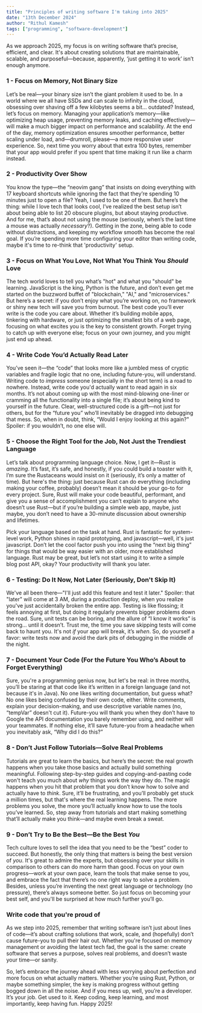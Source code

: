 ```yaml
---
title: "Principles of writing software I'm taking into 2025"
date: "13th December 2024"
author: "Rithul Kamesh"
tags: ["programming", "software-development"]
---
```


As we approach 2025, my focus is on writing software that’s precise, efficient, and clear. It's about creating solutions that are maintainable, scalable, and purposeful—because, apparently, ‘just getting it to work’ isn’t enough anymore.

### 1 - Focus on Memory, Not Binary Size

Let’s be real—your binary size isn’t the giant problem it used to be. In a world where we all have SSDs and can scale to infinity in the cloud, obsessing over shaving off a few kilobytes seems a bit... outdated? Instead, let’s focus on memory. Managing your application’s memory—like optimizing heap usage, preventing memory leaks, and caching effectively—will make a much bigger impact on performance and scalability. At the end of the day, memory optimization ensures smoother performance, better scaling under load, and—drumroll, please—a more responsive user experience. So, next time you worry about that extra 100 bytes, remember that your app would prefer if you spent that time making it run like a charm instead.

### 2 - Productivity Over Show

You know the type—the “neovim gang” that insists on doing everything with 17 keyboard shortcuts while ignoring the fact that they’re spending 10 minutes just to open a file? Yeah, I used to be one of them. But here’s the thing: while I love tech that looks cool, I’ve realized the best setup isn’t about being able to list 20 obscure plugins, but about staying productive. And for me, that’s about not using the mouse (seriously, when’s the last time a mouse was actually *necessary*?). Getting in the zone, being able to code without distractions, and keeping my workflow smooth has become the real goal. If you’re spending more time configuring your editor than writing code, maybe it's time to re-think that 'productivity' setup.

### 3 - Focus on What You Love, Not What You Think You *Should* Love

The tech world loves to tell you what’s "hot" and what you "should" be learning. JavaScript is the king, Python is the future, and don’t even get me started on the buzzword buffet of "blockchain," "AI," and "microservices." But here’s a secret: if you don’t enjoy what you’re working on, no framework or shiny new tech will save you from burnout. The best code you’ll ever write is the code you care about. Whether it’s building mobile apps, tinkering with hardware, or just optimizing the smallest bits of a web page, focusing on what excites you is the key to consistent growth. Forget trying to catch up with everyone else; focus on your own journey, and you might just end up ahead.

### 4 - Write Code You’d Actually Read Later

You’ve seen it—the “code” that looks more like a jumbled mess of cryptic variables and fragile logic that no one, including future-you, will understand. Writing code to *impress* someone (especially in the short term) is a road to nowhere. Instead, write code you'd actually want to read again in six months. It’s not about coming up with the most mind-blowing one-liner or cramming all the functionality into a single file; it’s about being kind to yourself in the future. Clear, well-structured code is a gift—not just for others, but for the “future you” who’ll inevitably be dragged into debugging that mess. So, when in doubt, think, “Would I enjoy looking at this again?" Spoiler: if you wouldn’t, no one else will.
 
### 5 - Choose the Right Tool for the Job, Not Just the Trendiest Language

Let’s talk about programming language choice. Now, I get it—Rust is *amazing*. It’s fast, it’s safe, and honestly, if you could build a toaster with it, I’m sure the Rustaceans would insist on it (seriously, it’s only a matter of time). But here's the thing: just because Rust can do everything (including making your coffee, probably) doesn’t mean it should be your go-to for every project. Sure, Rust will make your code beautiful, performant, and give you a sense of accomplishment you can’t explain to anyone who doesn’t use Rust—but if you’re building a simple web app, maybe, just maybe, you don’t need to have a 30-minute discussion about ownership and lifetimes. 

Pick your language based on the task at hand. Rust is fantastic for system-level work, Python shines in rapid prototyping, and javascript—well, it's just javascript. Don’t let the cool factor push you into using the “next big thing” for things that would be way easier with an older, more established language. Rust may be great, but let’s not start using it to write a simple blog post API, okay? Your productivity will thank you later.


### 6 - Testing: Do It Now, Not Later (Seriously, Don't Skip It)

We've all been there—"I'll just add this feature and test it later." Spoiler: that "later" will come at 3 AM, during a production deploy, when you realize you've just accidentally broken the entire app. Testing is like flossing; it feels annoying at first, but doing it regularly prevents bigger problems down the road. Sure, unit tests can be boring, and the allure of “I know it works” is strong... until it doesn’t. Trust me, the time you save skipping tests will come back to haunt you. It's not *if* your app will break, it’s *when*. So, do yourself a favor: write tests now and avoid the dark pits of debugging in the middle of the night.

### 7 - Document Your Code (For the Future You Who’s About to Forget Everything)

Sure, you're a programming genius now, but let's be real: in three months, you’ll be staring at that code like it’s written in a foreign language (and not because it's in Java). No one likes writing documentation, but guess what? No one likes being confused by their own code, either. Write comments, explain your decision-making, and use descriptive variable names (no, “tempVar” doesn't cut it). Future-you will thank you when they don’t have to Google the API documentation you barely remember using, and neither will your teammates. If nothing else, it’ll save future-you from a headache when you inevitably ask, “Why did I do this?”

### 8 - Don’t Just Follow Tutorials—Solve Real Problems

Tutorials are great to learn the basics, but here’s the secret: the real growth happens when you take those basics and actually build something meaningful. Following step-by-step guides and copying-and-pasting code won't teach you much about *why* things work the way they do. The magic happens when you hit that problem that you don’t know how to solve and actually have to *think*. Sure, it’ll be frustrating, and you’ll probably get stuck a million times, but that's where the real learning happens. The more problems you solve, the more you’ll actually know how to use the tools you’ve learned. So, step away from tutorials and start making something that’ll actually make you think—and maybe even break a sweat.

### 9 - Don’t Try to Be the Best—Be the Best *You*

Tech culture loves to sell the idea that you need to be the “best” coder to succeed. But honestly, the only thing that matters is being the best version of *you*. It's great to admire the experts, but obsessing over your skills in comparison to others can do more harm than good. Focus on your own progress—work at your own pace, learn the tools that make sense to you, and embrace the fact that there’s no one right way to solve a problem. Besides, unless you’re inventing the next great language or technology (no pressure), there’s always someone better. So just focus on becoming your best self, and you'll be surprised at how much further you’ll go.

### Write code that you're proud of

As we step into 2025, remember that writing software isn’t just about lines of code—it’s about crafting solutions that work, scale, and (hopefully) don’t cause future-you to pull their hair out. Whether you're focused on memory management or avoiding the latest tech fad, the goal is the same: create software that serves a purpose, solves real problems, and doesn’t waste your time—or sanity.

So, let’s embrace the journey ahead with less worrying about perfection and more focus on what actually matters. Whether you’re using Rust, Python, or maybe something simpler, the key is making progress without getting bogged down in all the noise. And if you mess up, well, you’re a developer. It’s your job. Get used to it. Keep coding, keep learning, and most importantly, keep having fun. Happy 2025!

